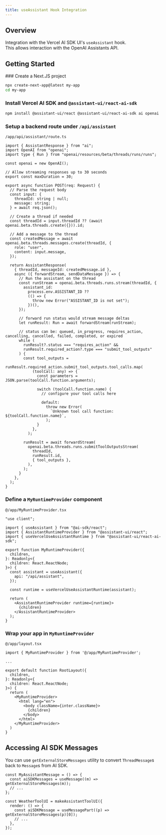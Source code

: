```yaml
---
title: useAssistant Hook Integration
---
```


## Overview

Integration with the Vercel AI SDK UI's `useAssistant` hook.  
This allows interaction with the OpenAI Assistants API.

## Getting Started


<Steps>
  <Step>
  ### Create a Next.JS project

```sh
npx create-next-app@latest my-app
cd my-app
```

  </Step>
  <Step>

### Install Vercel AI SDK and `@assistant-ui/react-ai-sdk`

```sh npm2yarn
npm install @assistant-ui/react @assistant-ui/react-ai-sdk ai openai
```

  </Step>
  <Step>

### Setup a backend route under `/api/assistant`

`/app/api/assistant/route.ts`

```tsx
import { AssistantResponse } from "ai";
import OpenAI from "openai";
import type { Run } from "openai/resources/beta/threads/runs/runs";

const openai = new OpenAI();

// Allow streaming responses up to 30 seconds
export const maxDuration = 30;

export async function POST(req: Request) {
  // Parse the request body
  const input: {
    threadId: string | null;
    message: string;
  } = await req.json();

  // Create a thread if needed
  const threadId = input.threadId ?? (await openai.beta.threads.create({})).id;

  // Add a message to the thread
  const createdMessage = await openai.beta.threads.messages.create(threadId, {
    role: "user",
    content: input.message,
  });

  return AssistantResponse(
    { threadId, messageId: createdMessage.id },
    async ({ forwardStream, sendDataMessage }) => {
      // Run the assistant on the thread
      const runStream = openai.beta.threads.runs.stream(threadId, {
        assistant_id:
          process.env.ASSISTANT_ID ??
          (() => {
            throw new Error("ASSISTANT_ID is not set");
          })(),
      });

      // forward run status would stream message deltas
      let runResult: Run = await forwardStream(runStream);

      // status can be: queued, in_progress, requires_action, cancelling, cancelled, failed, completed, or expired
      while (
        runResult?.status === "requires_action" &&
        runResult.required_action?.type === "submit_tool_outputs"
      ) {
        const tool_outputs =
          runResult.required_action.submit_tool_outputs.tool_calls.map(
            (toolCall: any) => {
              const parameters = JSON.parse(toolCall.function.arguments);

              switch (toolCall.function.name) {
                // configure your tool calls here

                default:
                  throw new Error(
                    `Unknown tool call function: ${toolCall.function.name}`,
                  );
              }
            },
          );

        runResult = await forwardStream(
          openai.beta.threads.runs.submitToolOutputsStream(
            threadId,
            runResult.id,
            { tool_outputs },
          ),
        );
      }
    },
  );
}
```

  </Step>
  <Step>

### Define a `MyRuntimeProvider` component

`@/app/MyRuntimeProvider.tsx`

```tsx
"use client";

import { useAssistant } from "@ai-sdk/react";
import { AssistantRuntimeProvider } from "@assistant-ui/react";
import { useVercelUseAssistantRuntime } from "@assistant-ui/react-ai-sdk";

export function MyRuntimeProvider({
  children,
}: Readonly<{
  children: React.ReactNode;
}>) {
  const assistant = useAssistant({
    api: "/api/assistant",
  });

  const runtime = useVercelUseAssistantRuntime(assistant);

  return (
    <AssistantRuntimeProvider runtime={runtime}>
      {children}
    </AssistantRuntimeProvider>
  );
}
```

  </Step>
  <Step>

### Wrap your app in `MyRuntimeProvider`

`@/app/layout.tsx`

```tsx {1,11,17}
import { MyRuntimeProvider } from '@/app/MyRuntimeProvider';

...

export default function RootLayout({
  children,
}: Readonly<{
  children: React.ReactNode;
}>) {
  return (
    <MyRuntimeProvider>
      <html lang="en">
        <body className={inter.className}>
          {children}
        </body>
      </html>
    </MyRuntimeProvider>
  )
}
```

  </Step>
</Steps>

## Accessing AI SDK Messages

You can use `getExternalStoreMessages` utility to convert `ThreadMessage`s back to `Message`s from AI SDK.

```tsx
const MyAssistantMessage = () => {
  const aiSDKMessages = useMessage((m) => getExternalStoreMessages(m));
  // ...
};

const WeatherToolUI = makeAssistantToolUI({
  render: () => {
    const aiSDKMessage = useMessagePart((p) => getExternalStoreMessages(p)[0]);
    // ...
  },
});
```
